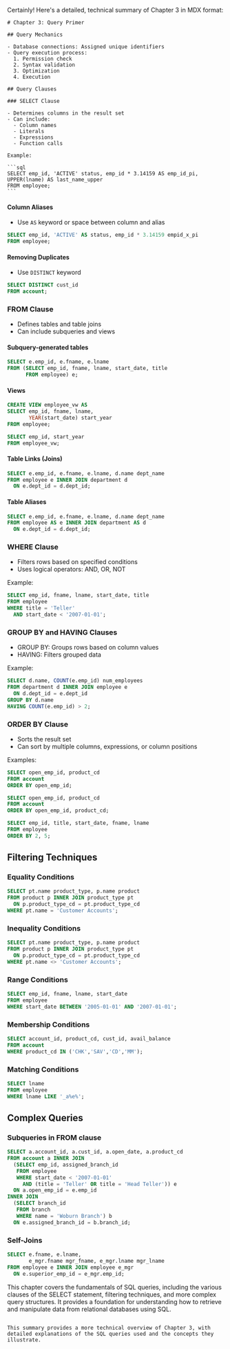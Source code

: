 Certainly! Here's a detailed, technical summary of Chapter 3 in MDX format:

````mdx
# Chapter 3: Query Primer

## Query Mechanics

- Database connections: Assigned unique identifiers
- Query execution process:
  1. Permission check
  2. Syntax validation
  3. Optimization
  4. Execution

## Query Clauses

### SELECT Clause

- Determines columns in the result set
- Can include:
  - Column names
  - Literals
  - Expressions
  - Function calls

Example:

```sql
SELECT emp_id, 'ACTIVE' status, emp_id * 3.14159 AS emp_id_pi, UPPER(lname) AS last_name_upper
FROM employee;
```
````

#### Column Aliases

- Use `AS` keyword or space between column and alias

```sql
SELECT emp_id, 'ACTIVE' AS status, emp_id * 3.14159 empid_x_pi
FROM employee;
```

#### Removing Duplicates

- Use `DISTINCT` keyword

```sql
SELECT DISTINCT cust_id
FROM account;
```

### FROM Clause

- Defines tables and table joins
- Can include subqueries and views

#### Subquery-generated tables

```sql
SELECT e.emp_id, e.fname, e.lname
FROM (SELECT emp_id, fname, lname, start_date, title
      FROM employee) e;
```

#### Views

```sql
CREATE VIEW employee_vw AS
SELECT emp_id, fname, lname,
       YEAR(start_date) start_year
FROM employee;

SELECT emp_id, start_year
FROM employee_vw;
```

#### Table Links (Joins)

```sql
SELECT e.emp_id, e.fname, e.lname, d.name dept_name
FROM employee e INNER JOIN department d
  ON e.dept_id = d.dept_id;
```

#### Table Aliases

```sql
SELECT e.emp_id, e.fname, e.lname, d.name dept_name
FROM employee AS e INNER JOIN department AS d
  ON e.dept_id = d.dept_id;
```

### WHERE Clause

- Filters rows based on specified conditions
- Uses logical operators: AND, OR, NOT

Example:

```sql
SELECT emp_id, fname, lname, start_date, title
FROM employee
WHERE title = 'Teller'
  AND start_date < '2007-01-01';
```

### GROUP BY and HAVING Clauses

- GROUP BY: Groups rows based on column values
- HAVING: Filters grouped data

Example:

```sql
SELECT d.name, COUNT(e.emp_id) num_employees
FROM department d INNER JOIN employee e
  ON d.dept_id = e.dept_id
GROUP BY d.name
HAVING COUNT(e.emp_id) > 2;
```

### ORDER BY Clause

- Sorts the result set
- Can sort by multiple columns, expressions, or column positions

Examples:

```sql
SELECT open_emp_id, product_cd
FROM account
ORDER BY open_emp_id;

SELECT open_emp_id, product_cd
FROM account
ORDER BY open_emp_id, product_cd;

SELECT emp_id, title, start_date, fname, lname
FROM employee
ORDER BY 2, 5;
```

## Filtering Techniques

### Equality Conditions

```sql
SELECT pt.name product_type, p.name product
FROM product p INNER JOIN product_type pt
  ON p.product_type_cd = pt.product_type_cd
WHERE pt.name = 'Customer Accounts';
```

### Inequality Conditions

```sql
SELECT pt.name product_type, p.name product
FROM product p INNER JOIN product_type pt
  ON p.product_type_cd = pt.product_type_cd
WHERE pt.name <> 'Customer Accounts';
```

### Range Conditions

```sql
SELECT emp_id, fname, lname, start_date
FROM employee
WHERE start_date BETWEEN '2005-01-01' AND '2007-01-01';
```

### Membership Conditions

```sql
SELECT account_id, product_cd, cust_id, avail_balance
FROM account
WHERE product_cd IN ('CHK','SAV','CD','MM');
```

### Matching Conditions

```sql
SELECT lname
FROM employee
WHERE lname LIKE '_a%e%';
```

## Complex Queries

### Subqueries in FROM clause

```sql
SELECT a.account_id, a.cust_id, a.open_date, a.product_cd
FROM account a INNER JOIN
  (SELECT emp_id, assigned_branch_id
   FROM employee
   WHERE start_date < '2007-01-01'
     AND (title = 'Teller' OR title = 'Head Teller')) e
  ON a.open_emp_id = e.emp_id
INNER JOIN
  (SELECT branch_id
   FROM branch
   WHERE name = 'Woburn Branch') b
  ON e.assigned_branch_id = b.branch_id;
```

### Self-Joins

```sql
SELECT e.fname, e.lname,
       e_mgr.fname mgr_fname, e_mgr.lname mgr_lname
FROM employee e INNER JOIN employee e_mgr
  ON e.superior_emp_id = e_mgr.emp_id;
```

This chapter covers the fundamentals of SQL queries, including the various clauses of the SELECT statement, filtering techniques, and more complex query structures. It provides a foundation for understanding how to retrieve and manipulate data from relational databases using SQL.

```

This summary provides a more technical overview of Chapter 3, with detailed explanations of the SQL queries used and the concepts they illustrate.
```
